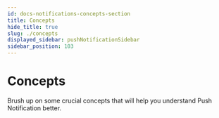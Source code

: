 ```yaml
---
id: docs-notifications-concepts-section
title: Concepts
hide_title: true
slug: ./concepts
displayed_sidebar: pushNotificationSidebar
sidebar_position: 103
---
```


# Concepts

Brush up on some crucial concepts that will help you understand Push Notification better.

<head>
  <title>Concept Section | Push Notifications | Push Documentation</title>
</head>


<DocCardList />
